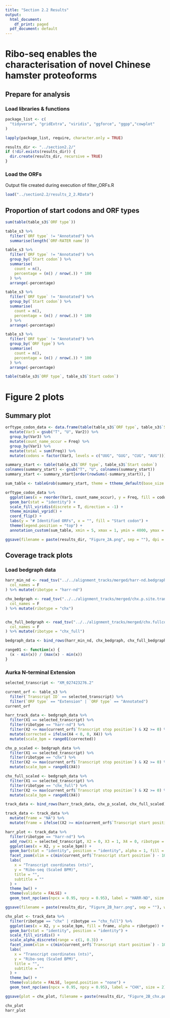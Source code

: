 ```yaml
---
title: "Section 2.2 Results"
output:
  html_document:
    df_print: paged
  pdf_document: default
---
```


# Ribo-seq enables the characterisation of novel Chinese hamster proteoforms

## Prepare for analysis
### Load libraries & functions
```r
package_list <- c(
  "tidyverse", "gridExtra", "viridis", "ggforce", "ggpp","cowplot"
)

lapply(package_list, require, character.only = TRUE)
```

```r
results_dir <- "../section2.2/"
if (!dir.exists(results_dir)) {
  dir.create(results_dir, recursive = TRUE)
}
```

### Load the ORFs
Output file created during execution of filter_ORFs.R
```r
load("../section2.2/results_2_2.RData")
```

## Proportion of start codons and ORF types
```r
sum(table(table_s3$`ORF type`))

table_s3 %>%
  filter(`ORF type` != "Annotated") %>%
  summarise(length(`ORF-RATER name`))

table_s3 %>%
  filter(`ORF type` != "Annotated") %>%
  group_by(`Start codon`) %>%
  summarise(
    count = n(),
    percentage = (n() / nrow(.)) * 100
  ) %>%
  arrange(-percentage)

table_s3 %>%
  filter(`ORF type` != "Annotated") %>%
  group_by(`Start codon`) %>%
  summarise(
    count = n(),
    percentage = (n() / nrow(.)) * 100
  ) %>%
  arrange(-percentage)

table_s3 %>%
  filter(`ORF type` != "Annotated") %>%
  group_by(`ORF type`) %>%
  summarise(
    count = n(),
    percentage = (n() / nrow(.)) * 100
  ) %>%
  arrange(-percentage)

table(table_s3$`ORF type`, table_s3$`Start codon`)
```

# Figure 2 plots
## Summary plot
```r
orftype_codon_data <- data.frame(table(table_s3$`ORF type`, table_s3$`Start codon`)) %>%
  mutate(Var3 = gsub("T", "U", Var2)) %>%
  group_by(Var3) %>%
  mutate(count_name_occur = Freq) %>%
  group_by(Var1) %>%
  mutate(total = sum(Freq)) %>%
  mutate(codons = factor(Var3, levels = c("UUG", "GUG", "CUG", "AUG")))

summary_start <- table(table_s3$`ORF type`, table_s3$`Start codon`)
colnames(summary_start) <- gsub("T", "U", colnames(summary_start))
summary_start <- summary_start[order(rowSums(-summary_start)), ]

sum_table <- tableGrob(summary_start, theme = ttheme_default(base_size = 12, padding = unit(c(1, 1), "mm")))

orftype_codon_data %>%
  ggplot(aes(x = reorder(Var1, count_name_occur), y = Freq, fill = codons)) +
  geom_bar(stat = "identity") +
  scale_fill_viridis(discrete = T, direction = -1) +
  theme_minimal_vgrid() +
  coord_flip() +
  labs(y = "# Identified ORFs", x = "", fill = "Start codon") +
  theme(legend.position = "top") +
  annotation_custom(sum_table, xmin = 5, xmax = 1, ymin = 4000, ymax = 5500)

ggsave(filename = paste(results_dir, "Figure_2A.png", sep = ""), dpi = 700, device = "png")
```
## Coverage track plots
### Load bedgraph data
```r
harr_min_nd <- read_tsv("../../alignment_tracks/merged/harr-nd.bedgraph",
  col_names = F
) %>% mutate(ribotype = "harr-nd")

chx_bedgraph <- read_tsv("../../alignment_tracks/merged/chx.p.site.transcriptome.bedgraph",
  col_names = F
) %>% mutate(ribotype = "chx")


chx_full_bedgraph <- read_tsv("../../alignment_tracks/merged/chx.fullcov.transcriptome.bedgraph",
  col_names = F
) %>% mutate(ribotype = "chx_full")

bedgraph_data <- bind_rows(harr_min_nd, chx_bedgraph, chx_full_bedgraph)

range01 <- function(x) {
  (x - min(x)) / (max(x) - min(x))
}
```
### Aurka N-terminal Extension
```r
selected_transcript <- "XM_027423276.2"

current_orf <- table_s3 %>%
  filter(`Transcript ID` == selected_transcript) %>%
  filter(`ORF type` == "Extension" | `ORF type` == "Annotated")
current_orf

harr_track_data <- bedgraph_data %>%
  filter(X1 == selected_transcript) %>%
  filter(ribotype == "harr-nd") %>%
  filter(X2 <= max(current_orf$`Transcript stop position`) & X2 >= 0) %>%
  mutate(corrected = ifelse(X4 < 0, 0, X4)) %>%
  mutate(scale_bpm = range01(corrected))

chx_p_scaled <- bedgraph_data %>%
  filter(X1 == selected_transcript) %>%
  filter(ribotype == "chx") %>%
  filter(X2 <= max(current_orf$`Transcript stop position`) & X2 >= 0) %>%
  mutate(scale_bpm = range01(X4))

chx_full_scaled <- bedgraph_data %>%
  filter(X1 == selected_transcript) %>%
  filter(ribotype == "chx_full") %>%
  filter(X2 <= max(current_orf$`Transcript stop position`) & X2 >= 0) %>%
  mutate(scale_bpm = range01(X4))

track_data <- bind_rows(harr_track_data, chx_p_scaled, chx_full_scaled)

track_data <- track_data %>%
  mutate(frame = "NA") %>%
  mutate(frame = ifelse((X2 >= min(current_orf$`Transcript start position`) & X2 <= current_orf$`Transcript stop position`[2] & ribotype == "chx"), (X2 - current_orf$`Transcript start position`) %% 3, NA))

harr_plot <- track_data %>%
  filter(ribotype == "harr-nd") %>%
  add_row(X1 = selected_transcript, X2 = 0, X3 = 1, X4 = 0, ribotype = "harr-nd", corrected = 0, scale_bpm = 0, .before = 1) %>%
  ggplot(aes(x = X2, y = scale_bpm)) +
  geom_bar(stat = "identity", position = "identity", alpha = 1, fill = "#404788FF") +
  facet_zoom(xlim = c(min(current_orf$`Transcript start position`) - 10, max(current_orf$`Transcript start position`) + 10), zoom.size = 1, split = F) +
  labs(
    x = "Transcript coordinates (nts)",
    y = "Ribo-seq (Scaled BPM)",
    title = "",
    subtitle = ""
  ) +
  theme_bw() +
  theme(validate = FALSE) +
  geom_text_npc(aes(npcx = 0.95, npcy = 0.95), label = "HARR-ND", size = 2)

ggsave(filename = paste(results_dir, "Figure_2B_harr.png", sep = ""), width = 6, height = 4, device = "png", dpi = 700)

chx_plot <- track_data %>%
  filter(ribotype == "chx" | ribotype == "chx_full") %>%
  ggplot(aes(x = X2, y = scale_bpm, fill = frame, alpha = ribotype)) +
  geom_bar(stat = "identity", position = "identity") +
  scale_fill_viridis() +
  scale_alpha_discrete(range = c(1, 0.3)) +
  facet_zoom(xlim = c(min(current_orf$`Transcript start position`) - 10, max(current_orf$`Transcript start position`) + 10), shrink = FALSE, zoom.size = 1) +
  labs(
    x = "Transcript coordinates (nts)",
    y = "Ribo-seq (Scaled BPM)",
    title = "",
    subtitle = ""
  ) +
  theme_bw() +
  theme(validate = FALSE, legend.position = "none") +
  geom_text_npc(aes(npcx = 0.95, npcy = 0.95), label = "CHX", size = 2)

ggsave(plot = chx_plot, filename = paste(results_dir, "Figure_2B_chx.png", sep = ""), width = 6, height = 4, device = "png", dpi = 700)

chx_plot
harr_plot
```
